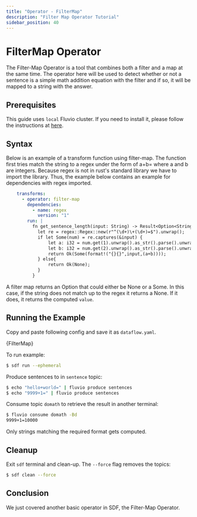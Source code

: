 ```yaml
---
title: "Operator - FilterMap"
description: "Filter Map Operator Tutorial"
sidebar_position: 40
---
```


# FilterMap Operator

The Filter-Map Operator is a tool that combines both a filter and a map at the same time. The operator here will be used to detect whether or not a sentence is a simple math addition equation with the filter and if so, it will be mapped to a string with the answer.

## Prerequisites

This guide uses `local` Fluvio cluster. If you need to install it, please follow the instructions at [here][installation].

## Syntax

Below is an example of a transform function using filter-map. The function first tries match the string to a regex under the form of a+b= where a and b are integers. Because regex is not in rust's standard library we have to import the library. Thus, the example below contains an example for dependencies with regex imported.

```YAML
    transforms:
      - operator: filter-map 
        dependencies:
          - name: regex
            version: "1"
        run: |
          fn get_sentence_length(input: String) -> Result<Option<String> > {
            let re = regex::Regex::new(r"^(\d+)\+(\d+)=$").unwrap();
            if let Some(num) = re.captures(&input) {
                let a: i32 = num.get(1).unwrap().as_str().parse().unwrap();
                let b: i32 = num.get(2).unwrap().as_str().parse().unwrap();
                return Ok(Some(format!("{}{}",input,(a+b))));
            } else{
                return Ok(None);
            }
          }
```

A filter map returns an Option that could either be None or a Some. In this case, if the string does not match up to the regex it returns a None. If it does, it returns the computed `value`.

## Running the Example

Copy and paste following config and save it as `dataflow.yaml`.


<CodeBlock language="yaml">{FilterMap}</CodeBlock>

To run example:
```bash copy="cmd"
$ sdf run --ephemeral
```

Produce sentences to in `sentence` topic:

```bash copy="cmd"
$ echo "hello+world=" | fluvio produce sentences
$ echo "9999+1=" | fluvio produce sentences
```

Consume topic `domath` to retrieve the result in another terminal:

```bash copy="cmd"
$ fluvio consume domath -Bd
9999+1=10000
```
Only strings matching the required format gets computed.

## Cleanup

Exit `sdf` terminal and clean-up. The `--force` flag removes the topics:

```bash copy="cmd"
$ sdf clean --force
```


## Conclusion

We just covered another basic operator in SDF, the Filter-Map Operator. 


[installation]: /docs/fluvio/quickstart#install-fluvio
